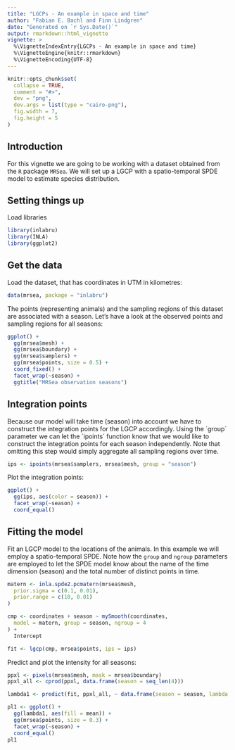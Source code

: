 ```yaml
---
title: "LGCPs - An example in space and time"
author: "Fabian E. Bachl and Finn Lindgren"
date: "Generated on `r Sys.Date()`"
output: rmarkdown::html_vignette
vignette: >
  %\VignetteIndexEntry{LGCPs - An example in space and time}
  %\VignetteEngine{knitr::rmarkdown}
  %\VignetteEncoding{UTF-8}
---
```


```r
knitr::opts_chunk$set(
  collapse = TRUE,
  comment = "#>",
  dev = "png",
  dev.args = list(type = "cairo-png"),
  fig.width = 7,
  fig.height = 5
)
```

Introduction
----------------
For this vignette we are going to be working with a dataset obtained from 
the `R` package `MRSea`. We will set up a LGCP with a spatio-temporal SPDE model to estimate species distribution.


Setting things up
----------------

Load libraries
```r
library(inlabru)
library(INLA)
library(ggplot2)
```

Get the data
-----------------------------------
Load the dataset, that has coordinates in UTM in kilometres:

```r
data(mrsea, package = "inlabru")
```

The points (representing animals) and the sampling regions of this dataset are associated with a season. Let's have a look at the observed points and sampling regions for all seasons:

```r
ggplot() +
  gg(mrsea$mesh) +
  gg(mrsea$boundary) +
  gg(mrsea$samplers) +
  gg(mrsea$points, size = 0.5) +
  coord_fixed() +
  facet_wrap(~season) +
  ggtitle("MRSea observation seasons")
```

Integration points
-----------------------------------

Because our model will take time (season) into account we have to construct the integration points for the LGCP accordingly. Using the ´group´ parameter we can let the ´ipoints´ function know that we would like to construct the integration points for each season independently. Note that omitting this step would simply aggregate all sampling regions over time.

```r
ips <- ipoints(mrsea$samplers, mrsea$mesh, group = "season")
```
Plot the integration points:
```r
ggplot() +
  gg(ips, aes(color = season)) +
  facet_wrap(~season) +
  coord_equal()
```

Fitting the model
-----------------------------------

Fit an LGCP model to the locations of the animals. In this example we will employ a spatio-temporal SPDE. Note how the `group` and `ngroup` parameters are employed to let the SPDE model know about the name of the time dimension (season) and the total number of distinct points in time. 

```r
matern <- inla.spde2.pcmatern(mrsea$mesh,
  prior.sigma = c(0.1, 0.01),
  prior.range = c(10, 0.01)
)

cmp <- coordinates + season ~ mySmooth(coordinates,
  model = matern, group = season, ngroup = 4
) +
  Intercept

fit <- lgcp(cmp, mrsea$points, ips = ips)
```

Predict and plot the intensity for all seasons:

```r
ppxl <- pixels(mrsea$mesh, mask = mrsea$boundary)
ppxl_all <- cprod(ppxl, data.frame(season = seq_len(4)))

lambda1 <- predict(fit, ppxl_all, ~ data.frame(season = season, lambda = exp(mySmooth + Intercept)))
```
```r
pl1 <- ggplot() +
  gg(lambda1, aes(fill = mean)) +
  gg(mrsea$points, size = 0.3) +
  facet_wrap(~season) +
  coord_equal()
pl1
```
